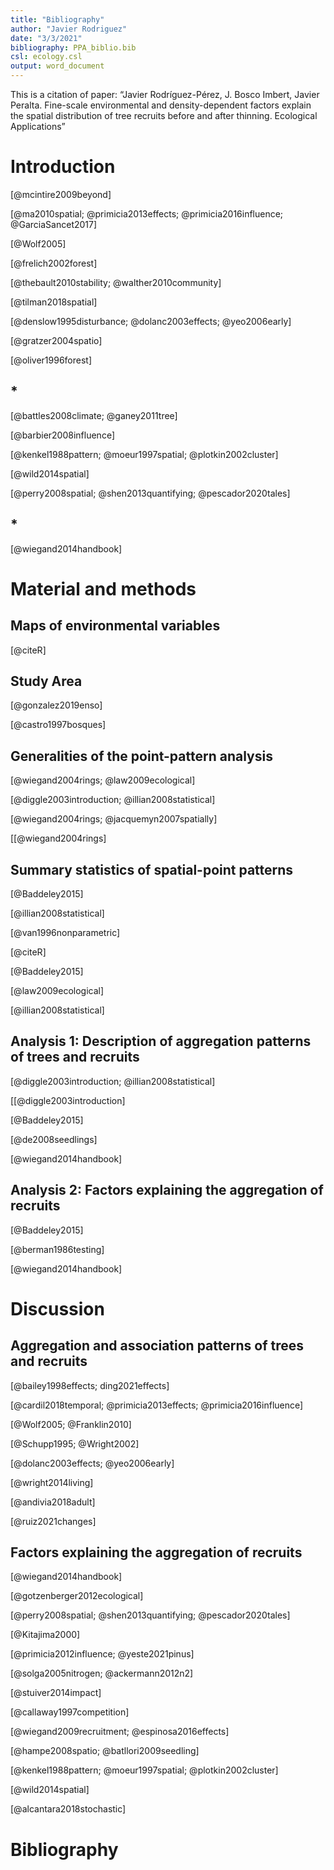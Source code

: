 ```yaml
---
title: "Bibliography"
author: "Javier Rodriguez"
date: "3/3/2021"
bibliography: PPA_biblio.bib
csl: ecology.csl
output: word_document
---
```


This is a citation of paper:
"Javier Rodríguez-Pérez, J. Bosco Imbert, Javier Peralta. Fine-scale environmental and density-dependent factors explain the spatial distribution of tree recruits before and after thinning. Ecological Applications"


# Introduction

[@mcintire2009beyond]

[@ma2010spatial; @primicia2013effects; @primicia2016influence; @GarciaSancet2017]

[@Wolf2005] 

[@frelich2002forest]

[@thebault2010stability; @walther2010community]

[@tilman2018spatial]

[@denslow1995disturbance; @dolanc2003effects; @yeo2006early]

[@gratzer2004spatio]

[@oliver1996forest]

## *

[@battles2008climate; @ganey2011tree]

[@barbier2008influence]

[@kenkel1988pattern; @moeur1997spatial; @plotkin2002cluster]

[@wild2014spatial]

[@perry2008spatial; @shen2013quantifying; @pescador2020tales]

## *

[@wiegand2014handbook]


# Material and methods

## Maps of environmental variables

[@citeR]

## Study Area

[@gonzalez2019enso]

[@castro1997bosques]

## Generalities of the point-pattern analysis

[@wiegand2004rings; @law2009ecological]

[@diggle2003introduction; @illian2008statistical]

[@wiegand2004rings; @jacquemyn2007spatially]

[[@wiegand2004rings]

## Summary statistics of spatial-point patterns

[@Baddeley2015]

[@illian2008statistical]

[@van1996nonparametric]

[@citeR]

[@Baddeley2015]

[@law2009ecological]

[@illian2008statistical]

## Analysis 1: Description of aggregation patterns of trees and recruits

[@diggle2003introduction; @illian2008statistical]

[[@diggle2003introduction]

[@Baddeley2015]

[@de2008seedlings]

[@wiegand2014handbook]

## Analysis 2: Factors explaining the aggregation of recruits

[@Baddeley2015]

[@berman1986testing]

[@wiegand2014handbook]


# Discussion

## Aggregation and association patterns of trees and recruits

[@bailey1998effects; ding2021effects]

[@cardil2018temporal; @primicia2013effects; @primicia2016influence]

[@Wolf2005; @Franklin2010]

[@Schupp1995; @Wright2002]

[@dolanc2003effects; @yeo2006early]

[@wright2014living]

[@andivia2018adult]

[@ruiz2021changes]

## Factors explaining the aggregation of recruits

[@wiegand2014handbook]

[@gotzenberger2012ecological]

[@perry2008spatial; @shen2013quantifying; @pescador2020tales]

[@Kitajima2000]

[@primicia2012influence; @yeste2021pinus]

[@solga2005nitrogen; @ackermann2012n2]

[@stuiver2014impact]

[@callaway1997competition]

[@wiegand2009recruitment; @espinosa2016effects]

[@hampe2008spatio; @batllori2009seedling]

[@kenkel1988pattern; @moeur1997spatial; @plotkin2002cluster]

[@wild2014spatial]

[@alcantara2018stochastic]

# Bibliography